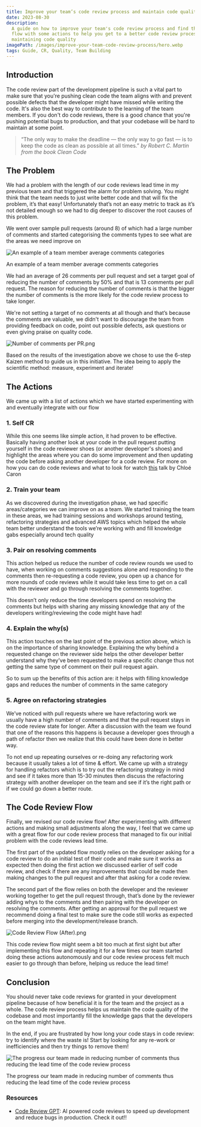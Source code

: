 ```yaml
---
title: Improve your team’s code review process and maintain code quality
date: 2023-08-30
description:
  A guide on how to improve your team's code review process and find the perfect
  flow with some actions to help you get to a better code review process while
  maintaining code quality
imagePath: /images/improve-your-team-code-review-process/hero.webp
tags: Guide, CR, Quality, Team Building
---
```


## **Introduction**

The code review part of the development pipeline is such a vital part to make
sure that you're pushing clean code the team aligns with and prevent possible
defects that the developer might have missed while writing the code. It's also
the best way to contribute to the learning of the team members. If you don't do
code reviews, there is a good chance that you're pushing potential bugs to
production, and that your codebase will be hard to maintain at some point.

> “The only way to make the deadline — the only way to go fast — is to keep the
> code as clean as possible at all times.” _by Robert C. Martin from the book
> Clean Code_

## **The Problem**

We had a problem with the length of our code reviews lead time in my previous
team and that triggered the alarm for problem solving. You might think that the
team needs to just write better code and that will fix the problem, it’s that
easy! Unfortunately that’s not an easy metric to track as it’s not detailed
enough so we had to dig deeper to discover the root causes of this problem.

We went over sample pull requests (around 8) of which had a large number of
comments and started categorising the comments types to see what are the areas
we need improve on

![An example of a team member average comments categories](/images/improve-your-team-code-review-process/Comments_Categories.png)

An example of a team member average comments categories

We had an average of 26 comments per pull request and set a target goal of
reducing the number of comments by 50% and that is 13 comments per pull request.
The reason for reducing the number of comments is that the bigger the number of
comments is the more likely for the code review process to take longer.

We're not setting a target of no comments at all though and that’s because the
comments are valuable, we didn't want to discourage the team from providing
feedback on code, point out possible defects, ask questions or even giving
praise on quality code.

![Number of comments per PR.png](/images/improve-your-team-code-review-process/Number_of_comments_per_PR.png)

Based on the results of the investigation above we chose to use the 6-step
Kaizen method to guide us in this initiative. The idea being to apply the
scientific method: measure, experiment and iterate!

## **The Actions**

We came up with a list of actions which we have started experimenting with and
eventually integrate with our flow

### 1. Self CR

While this one seems like simple action, it had proven to be effective.
Basically having another look at your code in the pull request putting yourself
in the code reviewer shoes (or another developer's shoes) and highlight the
areas where you can do some improvement and then updating the code before asking
another developer for a code review. For more on how you can do code reviews and
what to look for watch [this](https://youtu.be/fiOaS0o9yz8) talk by Chloé Caron

### 2. Train your team

As we discovered during the investigation phase, we had specific
areas/categories we can improve on as a team. We started training the team in
these areas, we had training sessions and workshops around testing, refactoring
strategies and advanced AWS topics which helped the whole team better understand
the tools we’re working with and fill knowledge gabs especially around tech
quality

### 3. Pair on resolving comments

This action helped us reduce the number of code review rounds we used to have,
when working on comments suggestions alone and responding to the comments then
re-requesting a code review, you open up a chance for more rounds of code
reviews while it would take less time to get on a call with the reviewer and go
through resolving the comments together.

This doesn’t only reduce the time developers spend on resolving the comments but
helps with sharing any missing knowledge that any of the developers
writing/reviewing the code might have had!

### 4. Explain the why(s)

This action touches on the last point of the previous action above, which is on
the importance of sharing knowledge. Explaining the why behind a requested
change on the reviewer side helps the other developer better understand why
they’ve been requested to make a specific change thus not getting the same type
of comment on their pull request again.

So to sum up the benefits of this action are: it helps with filling knowledge
gaps and reduces the number of comments in the same category

### 5. Agree on refactoring strategies

We’ve noticed with pull requests where we have refactoring work we usually have
a high number of comments and that the pull request stays in the code review
state for longer. After a discussion with the team we found that one of the
reasons this happens is because a developer goes through a path of refactor then
we realize that this could have been done in better way.

To not end up repeating ourselves or re-doing any refactoring work because it
usually takes a lot of time & effort. We came up with a strategy for handling
refactors which is to try out the refactoring strategy in mind and see if it
takes more than 15-30 minutes then discuss the refactoring strategy with another
developer on the team and see if it’s the right path or if we could go down a
better route.

## **The Code Review Flow**

Finally, we revised our code review flow! After experimenting with different
actions and making small adjustments along the way, I feel that we came up with
a great flow for our code review process that managed to fix our initial problem
with the code reviews lead time.

The first part of the updated flow mostly relies on the developer asking for a
code review to do an initial test of their code and make sure it works as
expected then doing the first action we discussed earlier of self code review,
and check if there are any improvements that could be made then making changes
to the pull request and after that asking for a code review.

The second part of the flow relies on both the developer and the reviewer
working together to get the pull request through, that’s done by the reviewer
adding whys to the comments and then pairing with the developer on resolving the
comments. After getting an approval for the pull request we recommend doing a
final test to make sure the code still works as expected before merging into the
development/release branch.

![Code Review Flow (After).png](</images/improve-your-team-code-review-process/Code_Review_Flow_(After).png>)

This code review flow might seem a bit too much at first sight but after
implementing this flow and repeating it for a few times our team started doing
these actions autonomously and our code review process felt much easier to go
through than before, helping us reduce the lead time!

## **Conclusion**

You should never take code reviews for granted in your development pipeline
because of how beneficial it is for the team and the project as a whole. The
code review process helps us maintain the code quality of the codebase and most
importantly fill the knowledge gaps that the developers on the team might have.

In the end, if you are frustrated by how long your code stays in code review:
try to identify where the waste is! Start by looking for any re-work or
inefficiencies and then try things to remove them!

![The progress our team made in reducing number of comments thus reducing the lead time of the code review process](</images/improve-your-team-code-review-process/Comments_and_Target_(2).png>)

The progress our team made in reducing number of comments thus reducing the lead
time of the code review process

### Resources

- [Code Review GPT](https://github.com/mattzcarey/code-review-gpt): AI powered
  code reviews to speed up development and reduce bugs in production. Check it
  out!!
